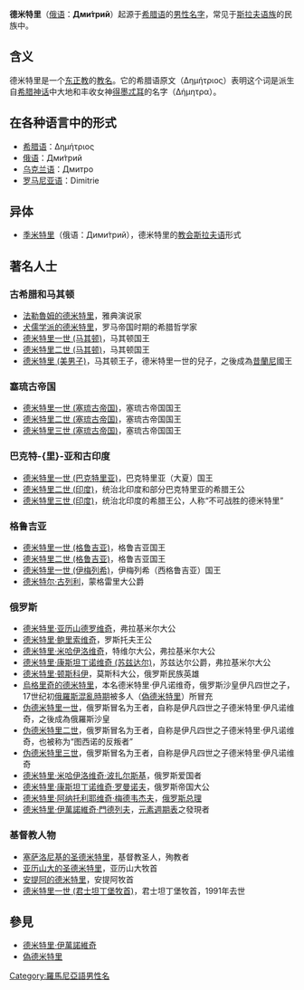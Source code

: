 {{noteTA
|1=zh-cn:德米特里;zh-tw:迪米崔;
}}
'''德米特里'''（[[俄语|俄语]]：'''Дми́трий'''）起源于[[希腊语|希腊语]]的[[男性|男性]][[名字|名字]]，常见于[[斯拉夫语族|斯拉夫语族]]的民族中。
==含义==
德米特里是一个[[东正教|东正教]]的[[教名|教名]]。它的希腊语原文（Δημήτριος）表明这个词是派生自[[希腊神话|希腊神话]]中大地和丰收女神[[得墨忒耳|得墨忒耳]]的名字（Δήμητρα）。

==在各种语言中的形式==
*[[希腊语|希腊语]]：Δημήτριος
*[[俄语|俄语]]：Дми́трий
*[[乌克兰语|乌克兰语]]：Дмитро 
*[[罗马尼亚语|罗马尼亚语]]：Dimitrie

==异体==
*[[季米特里|季米特里]]（俄语：Дими́трий），德米特里的[[教会斯拉夫语|教会斯拉夫语]]形式

==著名人士==
===古希腊和马其顿===
*[[法勒魯姆的德米特里|法勒魯姆的德米特里]]，雅典演说家
*[[犬儒学派的德米特里|犬儒学派的德米特里]]，罗马帝国时期的希腊哲学家
*[[德米特里一世_(马其顿)|德米特里一世 (马其顿)]]，马其顿国王
*[[德米特里二世_(马其顿)|德米特里二世 (马其顿)]]，马其顿国王
*[[德米特里_(美男子)|德米特里 (美男子)]]，马其顿王子，德米特里一世的兒子，之後成為[[昔蘭尼|昔蘭尼]]國王

===塞琉古帝国===
*[[德米特里一世_(塞琉古帝国)|德米特里一世 (塞琉古帝国)]]，塞琉古帝国国王
*[[德米特里二世_(塞琉古帝国)|德米特里二世 (塞琉古帝国)]]，塞琉古帝国国王
*[[德米特里三世_(塞琉古帝国)|德米特里三世 (塞琉古帝国)]]，塞琉古帝国国王

===巴克特-{里}-亚和古印度===
*[[德米特里一世_(大夏)|德米特里一世 (巴克特里亚)]]，巴克特里亚（大夏）国王
*[[德米特里二世_(印度)|德米特里二世 (印度)]]，统治北印度和部分巴克特里亚的希腊王公
*[[德米特里三世_(印度)|德米特里三世 (印度)]]，统治北印度的希腊王公，人称“不可战胜的德米特里”

===格鲁吉亚===
*[[德米特里一世_(格鲁吉亚)|德米特里一世 (格鲁吉亚)]]，格鲁吉亚国王
*[[德米特里二世_(格鲁吉亚)|德米特里二世 (格鲁吉亚)]]，格鲁吉亚国王
*[[德米特里一世_(伊梅列希)|德米特里一世 (伊梅列希)]]，伊梅列希（西格鲁吉亚）国王
*[[德米特尔·古列利|德米特尔·古列利]]，蒙格雷里大公爵

===俄罗斯===
*[[德米特里·亚历山德罗维奇|德米特里·亚历山德罗维奇]]，弗拉基米尔大公
*[[德米特里·鲍里索维奇|德米特里·鲍里索维奇]]，罗斯托夫王公
*[[德米特里·米哈伊洛维奇|德米特里·米哈伊洛维奇]]，特维尔大公，弗拉基米尔大公
*[[德米特里·康斯坦丁诺维奇_(苏兹达尔)|德米特里·康斯坦丁诺维奇 (苏兹达尔)]]，苏兹达尔公爵，弗拉基米尔大公
*[[德米特里·顿斯科伊|德米特里·顿斯科伊]]，莫斯科大公，俄罗斯民族英雄
*[[烏格里奇的德米特里|烏格里奇的德米特里]]，本名德米特里·伊凡诺维奇，俄罗斯沙皇伊凡四世之子，17世纪初[[俄羅斯混亂時期|俄羅斯混亂時期]]被多人（[[偽德米特里|偽德米特里]]）所冒充
*[[伪德米特里一世|伪德米特里一世]]，俄罗斯冒名为王者，自称是伊凡四世之子德米特里·伊凡诺维奇，之後成為俄羅斯沙皇
*[[伪德米特里二世|伪德米特里二世]]，俄罗斯冒名为王者，自称是伊凡四世之子德米特里·伊凡诺维奇，也被称为“图西诺的反叛者”
*[[伪德米特里三世|伪德米特里三世]]，俄罗斯冒名为王者，自称是伊凡四世之子德米特里·伊凡诺维奇
*[[德米特里·米哈伊洛维奇·波扎尔斯基|德米特里·米哈伊洛维奇·波扎尔斯基]]，俄罗斯爱国者
*[[德米特里·康斯坦丁诺维奇·罗曼诺夫|德米特里·康斯坦丁诺维奇·罗曼诺夫]]，俄罗斯帝国大公
*[[德米特里·阿纳托利耶维奇·梅德韦杰夫|德米特里·阿纳托利耶维奇·梅德韦杰夫]]，[[俄罗斯总理|俄罗斯总理]]
*[[門德列夫|德米特里·伊萬諾維奇·門德列夫]]，[[元素週期表|元素週期表]]之發現者

===基督教人物===
*[[塞萨洛尼基的圣德米特里|塞萨洛尼基的圣德米特里]]，基督教圣人，殉教者
*[[亚历山大的圣德米特里|亚历山大的圣德米特里]]，亚历山大牧首
*[[安提阿的德米特里|安提阿的德米特里]]，安提阿牧首
*[[德米特里一世_(君士坦丁堡牧首)|德米特里一世 (君士坦丁堡牧首)]]，君士坦丁堡牧首，1991年去世

==參見==
* [[德米特里·伊萬諾維奇|德米特里·伊萬諾維奇]]
* [[偽德米特里|偽德米特里]]

{{Disambiguation|D|Cat=四字人名译名消歧义}}
[[Category:羅馬尼亞語男性名|Category:羅馬尼亞語男性名]]